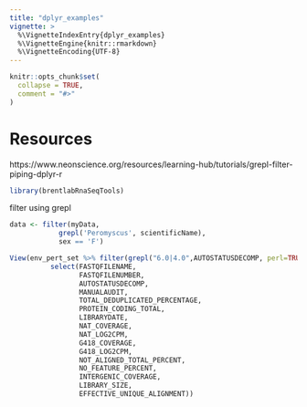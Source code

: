 ```yaml
---
title: "dplyr_examples"
vignette: >
  %\VignetteIndexEntry{dplyr_examples}
  %\VignetteEngine{knitr::rmarkdown}
  %\VignetteEncoding{UTF-8}
---
```


```r
knitr::opts_chunk$set(
  collapse = TRUE,
  comment = "#>"
)
```

# Resources
https://www.neonscience.org/resources/learning-hub/tutorials/grepl-filter-piping-dplyr-r

```r
library(brentlabRnaSeqTools)
```

filter using grepl
```r
data <- filter(myData,
            grepl('Peromyscus', scientificName),
            sex == 'F')

View(env_pert_set %>% filter(grepl("6.0|4.0",AUTOSTATUSDECOMP, perl=TRUE))%>%
          select(FASTQFILENAME,
                 FASTQFILENUMBER,
                 AUTOSTATUSDECOMP,
                 MANUALAUDIT,
                 TOTAL_DEDUPLICATED_PERCENTAGE,
                 PROTEIN_CODING_TOTAL,
                 LIBRARYDATE,
                 NAT_COVERAGE,
                 NAT_LOG2CPM,
                 G418_COVERAGE,
                 G418_LOG2CPM,
                 NOT_ALIGNED_TOTAL_PERCENT,
                 NO_FEATURE_PERCENT,
                 INTERGENIC_COVERAGE,
                 LIBRARY_SIZE,
                 EFFECTIVE_UNIQUE_ALIGNMENT))
```

